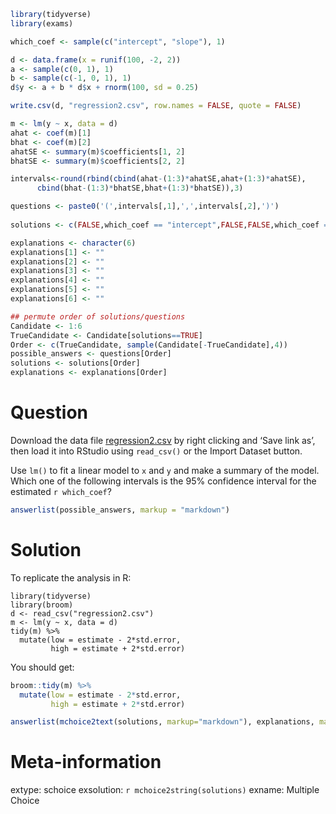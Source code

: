 ```r
library(tidyverse)
library(exams)

which_coef <- sample(c("intercept", "slope"), 1)

d <- data.frame(x = runif(100, -2, 2))
a <- sample(c(0, 1), 1)
b <- sample(c(-1, 0, 1), 1) 
d$y <- a + b * d$x + rnorm(100, sd = 0.25)

write.csv(d, "regression2.csv", row.names = FALSE, quote = FALSE)

m <- lm(y ~ x, data = d)
ahat <- coef(m)[1]
bhat <- coef(m)[2]
ahatSE <- summary(m)$coefficients[1, 2]
bhatSE <- summary(m)$coefficients[2, 2]

intervals<-round(rbind(cbind(ahat-(1:3)*ahatSE,ahat+(1:3)*ahatSE),
      cbind(bhat-(1:3)*bhatSE,bhat+(1:3)*bhatSE)),3)

questions <- paste0('(',intervals[,1],',',intervals[,2],')')
  
solutions <- c(FALSE,which_coef == "intercept",FALSE,FALSE,which_coef == "slope",FALSE)

explanations <- character(6)
explanations[1] <- ""
explanations[2] <- ""
explanations[3] <- ""
explanations[4] <- ""
explanations[5] <- ""
explanations[6] <- ""

## permute order of solutions/questions
Candidate <- 1:6
TrueCandidate <- Candidate[solutions==TRUE]
Order <- c(TrueCandidate, sample(Candidate[-TrueCandidate],4))
possible_answers <- questions[Order]
solutions <- solutions[Order]
explanations <- explanations[Order]  
```    

Question
========

Download the data file [regression2.csv](regression2.csv) by right clicking and 'Save link as', then load it into RStudio using `read_csv()` or the Import Dataset button.

Use `lm()` to fit a linear model to `x` and `y` and make a summary of the model. Which one of the following intervals is the 95% confidence interval for the estimated `r which_coef`?

```r
answerlist(possible_answers, markup = "markdown")
```

Solution
========

To replicate the analysis in R:

```
library(tidyverse)
library(broom)
d <- read_csv("regression2.csv")
m <- lm(y ~ x, data = d)
tidy(m) %>%
  mutate(low = estimate - 2*std.error,
         high = estimate + 2*std.error)
```

You should get:

```r
broom::tidy(m) %>%
  mutate(low = estimate - 2*std.error,
         high = estimate + 2*std.error)
```


```r
answerlist(mchoice2text(solutions, markup="markdown"), explanations, markup = "markdown")
```

Meta-information
================
extype: schoice
exsolution: `r mchoice2string(solutions)`
exname: Multiple Choice